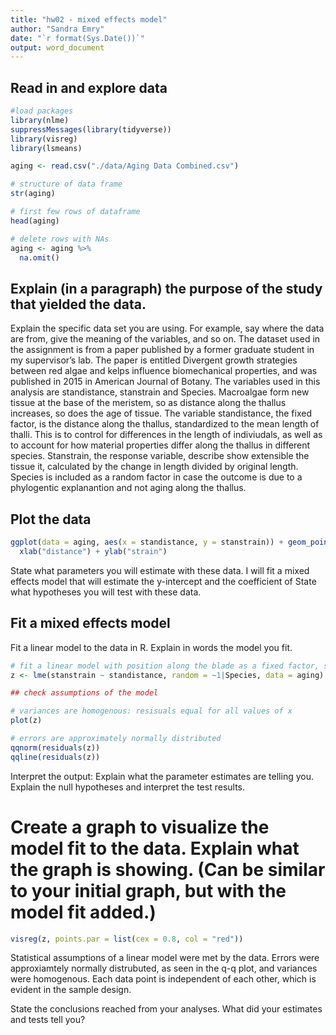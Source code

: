 ```yaml
---
title: "hw02 - mixed effects model"
author: "Sandra Emry"
date: "`r format(Sys.Date())`" 
output: word_document
---
```


## Read in and explore data

```r
#load packages
library(nlme)
suppressMessages(library(tidyverse))
library(visreg)
library(lsmeans)

aging <- read.csv("./data/Aging Data Combined.csv")

# structure of data frame
str(aging)

# first few rows of dataframe
head(aging)

# delete rows with NAs
aging <- aging %>% 
  na.omit()

```

## Explain (in a paragraph) the purpose of the study that yielded the data.
Explain the specific data set you are using. For example, say where the data are from, give the meaning of the variables, and so on.
The dataset used in the assignment is from a paper published by a former graduate student in my supervisor's lab. The paper is entitled Divergent growth strategies between red algae and kelps influence biomechanical properties, and was published in 2015 in American Journal of Botany. The variables used in this analysis are standistance, stanstrain and Species. Macroalgae form new tissue at the base of the meristem, so as distance along the thallus increases, so does the age of tissue. The variable standistance, the fixed factor, is the distance along the thallus, standardized to the mean length of thalli. This is to control for differences in the length of indiviudals, as well as to account for how material properties differ along the thallus in different species. Stanstrain, the response variable, describe show extensible the tissue it, calculated by the change in length divided by original length. Species is included as a random factor in case the outcome is due to a phylogentic explanantion and not aging along the thallus. 

## Plot the data
```r
ggplot(data = aging, aes(x = standistance, y = stanstrain)) + geom_point(aes(color = Order)) +
  xlab("distance") + ylab("strain")

```

State what parameters you will estimate with these data.
I will fit a mixed effects model that will estimate the y-intercept and the coefficient of 
State what hypotheses you will test with these data.

## Fit a mixed effects model
Fit a linear model to the data in R. Explain in words the model you fit.

```r
# fit a linear model with position along the blade as a fixed factor, species as random factor and breaking strain as the response variable
z <- lme(stanstrain ~ standistance, random = ~1|Species, data = aging)

## check assumptions of the model 

# variances are homogenous: resisuals equal for all values of x
plot(z)

# errors are approximately normally distributed 
qqnorm(residuals(z))
qqline(residuals(z))


```

Interpret the output: Explain what the parameter estimates are telling you. Explain the null hypotheses and interpret the test results.

# Create a graph to visualize the model fit to the data. Explain what the graph is showing. (Can be similar to your initial graph, but with the model fit added.)

```r
visreg(z, points.par = list(cex = 0.8, col = "red"))

```

Statistical assumptions of a linear model were met by the data. Errors were approxiamtely normally distrubuted, as seen in the q-q plot, and variances were homogenous. Each data point is independent of each other, which is evident in the sample design. 

State the conclusions reached from your analyses. What did your estimates and tests tell you?

